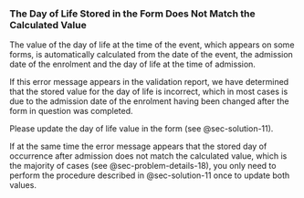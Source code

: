 ### The Day of Life Stored in the Form Does Not Match the Calculated Value {#sec-problem-details-17}

The value of the day of life at the time of the event, which appears on some forms, is automatically calculated from the date of the event, the admission date of the enrolment and the day of life at the time of admission.

If this error message appears in the validation report, we have determined that the stored value for the day of life is incorrect, which in most cases is due to the admission date of the enrolment having been changed after the form in question was completed.

Please update the day of life value in the form (see @sec-solution-11).

If at the same time the error message appears that the stored day of occurrence after admission does not match the calculated value, which is the majority of cases (see @sec-problem-details-18), you only need to perform the procedure described in @sec-solution-11 once to update both values.
